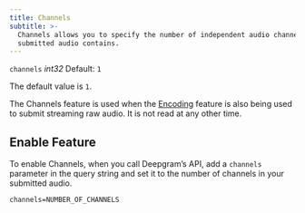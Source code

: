 ```yaml
---
title: Channels
subtitle: >-
  Channels allows you to specify the number of independent audio channels your
  submitted audio contains.
---
```



`channels` *int32* Default: `1`

<div class="flex flex-row gap-2">
  <Markdown src="/snippets/stt-batch-unavailable.mdx" /> <Markdown src="/snippets/stt-stream-available.mdx" /> <Markdown src="/snippets/all-available-languages.mdx" /> 
</div>

The default value is `1`.

The Channels feature is used when the [Encoding](/docs/encoding/) feature is also being used to submit streaming raw audio. It is not read at any other time.

## Enable Feature

To enable Channels, when you call Deepgram’s API, add a `channels` parameter in the query string and set it to the number of channels in your submitted audio.

`channels=NUMBER_OF_CHANNELS`
